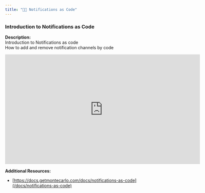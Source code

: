 ```yaml
---
title: "🧑‍🎓 Notifications as Code"
---
```


### Introduction to Notifications as Code

**Description:**  
Introduction to Notifications as code  
How to add and remove notification channels by code

<iframe title="vimeo-player" src="https://player.vimeo.com/video/869246435?h=a952a2700a" width="640" height="360" frameborder="0"    allowfullscreen></iframe>

**Additional Resources:**

* [https://docs.getmontecarlo.com/docs/notifications-as-code](/docs/notifications-as-code)